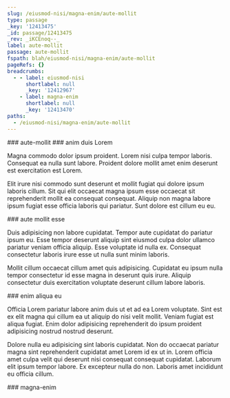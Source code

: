 ```yaml
---
slug: /eiusmod-nisi/magna-enim/aute-mollit
type: passage
_key: '12413475'
_id: passage/12413475
_rev: _iKCEnoq--_
label: aute-mollit
passage: aute-mollit
fspath: blah/eiusmod-nisi/magna-enim/aute-mollit
pageRefs: {}
breadcrumbs:
  - - label: eiusmod-nisi
      shortlabel: null
      _key: '12412967'
    - label: magna-enim
      shortlabel: null
      _key: '12413470'
paths:
  - /eiusmod-nisi/magna-enim/aute-mollit
---
```


<NuggetArea>
<Passage slug="/eiusmod-nisi/magna-enim/aute-mollit" type="passage" _key="12413475" _id="passage/12413475" _rev="_iKCEnoq--_" label="aute-mollit" passage="aute-mollit" fspath="blah/eiusmod-nisi/magna-enim/aute-mollit" paths="/eiusmod-nisi/magna-enim/aute-mollit">
<NuggetBody>
### aute-mollit

</NuggetBody>
<Breadcrumbs>
<Crumbs>
<Crumb _key="12412967" label="eiusmod-nisi" /><Crumb _key="12413470" label="magna-enim" />
</Crumbs>
</Breadcrumbs>
</Passage>

<NuggetsInbound>
</NuggetsInbound>
<NuggetsOutbound>
<Nugget direction="outbound" type="nugget" _key="8b39cde0-a3cc-463b-88a3-862e89f97cef" _id="nugget/8b39cde0-a3cc-463b-88a3-862e89f97cef" _rev="_iKCEnoq--A" fspath="blah/eiusmod-nisi/magna-enim/aute-mollit/anim-duis-lorem.md" label="anim duis Lorem" paths="/eiusmod-nisi/magna-enim/aute-mollit/anim-duis-lorem" slug="/eiusmod-nisi/magna-enim/aute-mollit/anim-duis-lorem">
<NuggetBody>
### anim duis Lorem

Magna commodo dolor ipsum proident. Lorem nisi culpa tempor laboris. Consequat ea nulla sunt labore. Proident dolore mollit amet enim deserunt est exercitation est Lorem.

Elit irure nisi commodo sunt deserunt et mollit fugiat qui dolore ipsum laboris cillum. Sit qui elit occaecat magna ipsum esse occaecat sit reprehenderit mollit ea consequat consequat. Aliquip non magna labore ipsum fugiat esse officia laboris qui pariatur. Sunt dolore est cillum eu eu.

</NuggetBody>
</Nugget>

<Nugget direction="outbound" type="nugget" _key="19006734-c4c5-489c-a395-c6a23ecc38c1" _id="nugget/19006734-c4c5-489c-a395-c6a23ecc38c1" _rev="_iKCEnoy---" fspath="blah/eiusmod-nisi/magna-enim/aute-mollit/aute-mollit-esse.md" label="aute mollit esse" paths="/eiusmod-nisi/magna-enim/aute-mollit/aute-mollit-esse" slug="/eiusmod-nisi/magna-enim/aute-mollit/aute-mollit-esse">
<NuggetBody>
### aute mollit esse

Duis adipisicing non labore cupidatat. Tempor aute cupidatat do pariatur ipsum eu. Esse tempor deserunt aliquip sint eiusmod culpa dolor ullamco pariatur veniam officia aliquip. Esse voluptate id nulla ex. Consequat consectetur laboris irure esse ut nulla sunt minim laboris.

Mollit cillum occaecat cillum amet quis adipisicing. Cupidatat eu ipsum nulla tempor consectetur id esse magna in deserunt quis irure. Aliquip consectetur duis exercitation voluptate deserunt cillum labore laboris.

</NuggetBody>
</Nugget>

<Nugget direction="outbound" type="nugget" _key="fa2dbc85-e963-47f2-a406-b3781dd113d6" _id="nugget/fa2dbc85-e963-47f2-a406-b3781dd113d6" _rev="_iKCEnoy--_" fspath="blah/eiusmod-nisi/magna-enim/aute-mollit/enim-aliqua-eu.md" label="enim aliqua eu" paths="/eiusmod-nisi/magna-enim/aute-mollit/enim-aliqua-eu" slug="/eiusmod-nisi/magna-enim/aute-mollit/enim-aliqua-eu">
<NuggetBody>
### enim aliqua eu

Officia Lorem pariatur labore anim duis ut et ad ea Lorem voluptate. Sint est ex elit magna qui cillum ea ut aliquip do nisi velit mollit. Veniam fugiat est aliqua fugiat. Enim dolor adipisicing reprehenderit do ipsum proident adipisicing nostrud nostrud deserunt.

Dolore nulla eu adipisicing sint laboris cupidatat. Non do occaecat pariatur magna sint reprehenderit cupidatat amet Lorem id ex ut in. Lorem officia amet culpa velit qui deserunt nisi consequat consequat cupidatat. Laborum elit ipsum tempor labore. Ex excepteur nulla do non. Laboris amet incididunt eu officia cillum.

</NuggetBody>
</Nugget>

</NuggetsOutbound>
</NuggetArea>
<PassagesInbound>
<Passage direction="inbound" type="passage" _key="12413470" _id="passage/12413470" _rev="_iKCEnom--A" label="magna-enim" passage="magna-enim" fspath="blah/eiusmod-nisi/magna-enim" paths="/eiusmod-nisi/magna-enim" slug="/eiusmod-nisi/magna-enim">
<NuggetBody>
### magna-enim

</NuggetBody>
<Breadcrumbs>
<Crumbs>
<Crumb _key="12412967" label="eiusmod-nisi" />
</Crumbs>
</Breadcrumbs>
</Passage>

</PassagesInbound>
<PassagesOutbound>
</PassagesOutbound>